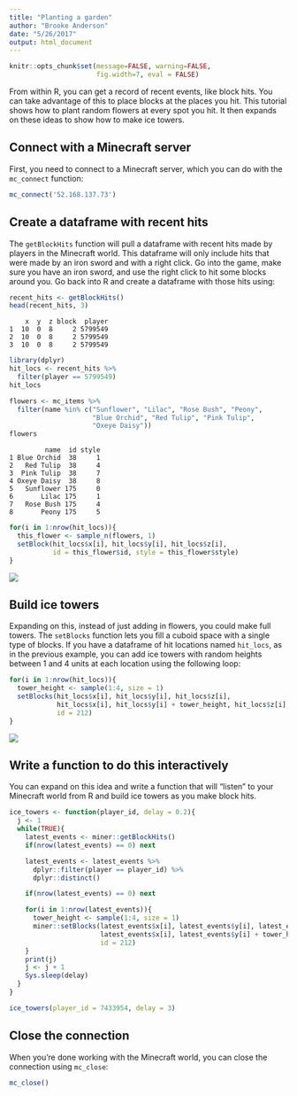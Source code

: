 ```yaml
---
title: "Planting a garden"
author: "Brooke Anderson"
date: "5/26/2017"
output: html_document
---
```


```r
knitr::opts_chunk$set(message=FALSE, warning=FALSE,
                      fig.width=7, eval = FALSE)
```

From within R, you can get a record of recent events, like block hits. You can take advantage of this to place blocks at the places you hit. This tutorial shows how to plant random flowers at every spot you hit. It then expands on these ideas to show how to make ice towers.

## Connect with a Minecraft server

First, you need to connect to a Minecraft server, which you can do with the `mc_connect` function:

```r
mc_connect('52.168.137.73')
```

## Create a dataframe with recent hits

The `getBlockHits` function will pull a dataframe with recent hits made by players in the Minecraft world. This dataframe will only include hits that were made by an iron sword and with a right click.
Go into the game, make sure you have an iron sword, and use the right click to hit some blocks around you. Go back into R and create a dataframe with those hits using:

```r
recent_hits <- getBlockHits()
head(recent_hits, 3)
```

```
    x  y  z block  player
1  10  0  8     2 5799549
2  10  0  8     2 5799549
3  10  0  8     2 5799549
```

```r
library(dplyr)
hit_locs <- recent_hits %>%
  filter(player == 5799549)
hit_locs
```

```r
flowers <- mc_items %>%
  filter(name %in% c("Sunflower", "Lilac", "Rose Bush", "Peony",
                     "Blue Orchid", "Red Tulip", "Pink Tulip",
                     "Oxeye Daisy"))
flowers
```

```
         name  id style
1 Blue Orchid  38     1
2   Red Tulip  38     4
3  Pink Tulip  38     7
4 Oxeye Daisy  38     8
5   Sunflower 175     0
6       Lilac 175     1
7   Rose Bush 175     4
8       Peony 175     5
```


```r
for(i in 1:nrow(hit_locs)){
  this_flower <- sample_n(flowers, 1)
  setBlock(hit_locs$x[i], hit_locs$y[i], hit_locs$z[i],
           id = this_flower$id, style = this_flower$style)
}
```

![](figure/flowers.png)

## Build ice towers

Expanding on this, instead of just adding in flowers, you could make full towers. The `setBlocks` function lets you fill a cuboid space with a single type of blocks. If you have a dataframe of hit locations named `hit_locs`, as in the previous example, you can add ice towers with random heights between 1 and 4 units at each location using the following loop:

```r
for(i in 1:nrow(hit_locs)){
  tower_height <- sample(1:4, size = 1)
  setBlocks(hit_locs$x[i], hit_locs$y[i], hit_locs$z[i],
            hit_locs$x[i], hit_locs$y[i] + tower_height, hit_locs$z[i],
            id = 212)
}
```

![](figure/ice_towers.png)

## Write a function to do this interactively

You can expand on this idea and write a function that will "listen" to your Minecraft world from R and build ice towers as you make block hits.

```r
ice_towers <- function(player_id, delay = 0.2){
  j <- 1
  while(TRUE){
    latest_events <- miner::getBlockHits()
    if(nrow(latest_events) == 0) next

    latest_events <- latest_events %>%
      dplyr::filter(player == player_id) %>%
      dplyr::distinct()

    if(nrow(latest_events) == 0) next

    for(i in 1:nrow(latest_events)){
      tower_height <- sample(1:4, size = 1)
      miner::setBlocks(latest_events$x[i], latest_events$y[i], latest_events$z[i],
                       latest_events$x[i], latest_events$y[i] + tower_height, latest_events$z[i],
                       id = 212)
    }
    print(j)
    j <- j + 1
    Sys.sleep(delay)
  }
}
```

```r
ice_towers(player_id = 7433954, delay = 3)
```


## Close the connection

When you're done working with the Minecraft world, you can close the connection using `mc_close`:

```r
mc_close()
```
